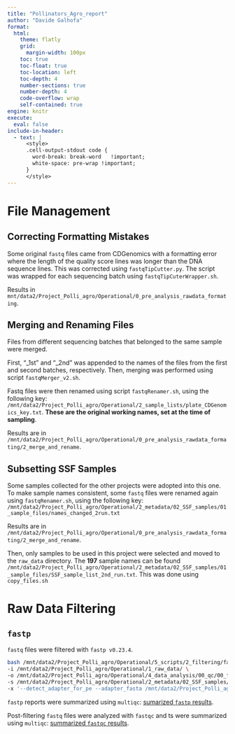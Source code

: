 ```yaml
---
title: "Pollinators_Agro_report"
author: "Davide Galhofa"
format:
  html:
    theme: flatly
    grid:
      margin-width: 100px
    toc: true
    toc-float: true
    toc-location: left
    toc-depth: 4
    number-sections: true
    number-depth: 4
    code-overflow: wrap
    self-contained: true
engine: knitr
execute:
  eval: false
include-in-header:
  - text: |
      <style>
      .cell-output-stdout code {
        word-break: break-word   !important;
        white-space: pre-wrap !important;
      }
      </style>
---
```


# File Management

## Correcting Formatting Mistakes

Some original `fastq` files came from CDGenomics with a formatting error where the length of the quality score lines was longer than the DNA sequence lines.
This was corrected using `fastqTipCutter.py`.
The script was wrapped for each sequencing batch using `fastqTipCuterWrapper.sh`.

Results in `mnt/data2/Project_Polli_agro/Operational/0_pre_analysis_rawdata_formating`.

## Merging and Renaming Files

Files from different sequencing batches that belonged to the same sample were merged.

First, "_1st" and "_2nd" was appended to the names of the files from the first and second batches, respectively.
Then, merging was performed using script `fastqMerger_v2.sh`.

Fastq files were then renamed using script `fastqRenamer.sh`, using the following key: `/mnt/data2/Project_Polli_agro/Operational/2_sample_lists/plate_CDGenomics_key.txt`.
**These are the original working names, set at the time of sampling**.

Results are in `/mnt/data2/Project_Polli_agro/Operational/0_pre_analysis_rawdata_formating/2_merge_and_rename`.

## Subsetting SSF Samples

Some samples collected for the other projects were adopted into this one. 
To make sample names consistent, some `fastq` files were renamed again using `fastqRenamer.sh`, using the following key: `/mnt/data2/Project_Polli_agro/Operational/2_metadata/02_SSF_samples/01_sample_files/names_changed_2run.txt`

Results are in `/mnt/data2/Project_Polli_agro/Operational/0_pre_analysis_rawdata_formating/2_merge_and_rename`.

Then, only samples to be used in this project were selected and moved to the `raw_data` directory.
The **197** sample names can be found `/mnt/data2/Project_Polli_agro/Operational/2_metadata/02_SSF_samples/01_sample_files/SSF_sample_list_2nd_run.txt`.
This was done using `copy_files.sh`

# Raw Data Filtering

## `fastp`

`fastq` files were filtered with `fastp v0.23.4`.

```bash
bash /mnt/data2/Project_Polli_agro/Operational/5_scripts/2_filtering/fastpRun.sh \
-i /mnt/data2/Project_Polli_agro/Operational/1_raw_data/ \
-o /mnt/data2/Project_Polli_agro/Operational/4_data_analysis/00_qc/00_fastp/ \
-s /mnt/data2/Project_Polli_agro/Operational/2_metadata/02_SSF_samples/01_sample_files/SSF_sample_list_2nd_run.txt \
-x '--detect_adapter_for_pe --adapter_fasta /mnt/data2/Project_Polli_agro/Operational/2_metadata/00_CDGenomics/CDGenomics_adapters_list.fa --dedup --dup_calc_accuracy 6 --trim_poly_g --trim_poly_x --max_len1 140 --max_len2 140 --length_required 140 --overrepresentation_analysis --qualified_quality_phred 20 --thread 16'
```

`fastp` reports were summarized using `multiqc`: [sumarized `fastp` results](html_reports/fastp_summarized_results_multiqc_report.html).

Post-filtering `fastq` files were analyzed with `fastqc` and ts were summarized using `multiqc`: [summarized `fastqc` results](html_reports/post_filtering_fastq_multiqc_report.html).      



